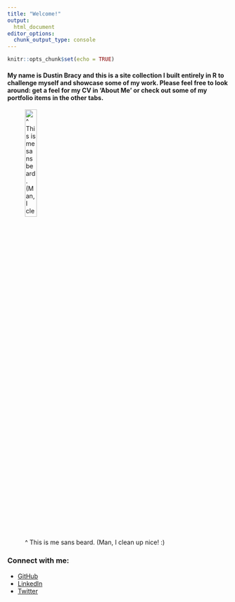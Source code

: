 ```yaml
---
title: "Welcome!"
output: 
  html_document
editor_options: 
  chunk_output_type: console
---
```


```r
knitr::opts_chunk$set(echo = TRUE)
```
#### My name is Dustin Bracy and this is a site collection I built entirely in R to challenge myself and showcase some of my work. Please feel free to look around: get a feel for my CV in 'About Me' or check out some of my portfolio items in the other tabs.

![\^ This is me sans beard. (Man, I clean up nice! :)](./img/Dustin Bracy.jpg){#id .class width=25% height=25%}

### Connect with me:
* [GitHub](https://github.com/DustinBracy)  
* [LinkedIn](https://www.linkedin.com/in/dustin-bracy/)  
* [Twitter](https://twitter.com/DustinBracy)  
